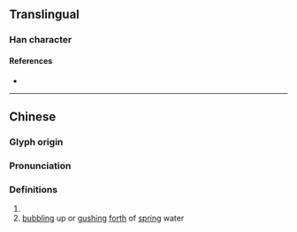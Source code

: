 {{character info}}
==Translingual==

===Han character===
{{Han char|rn=85|rad=水|as=17|sn=20|four=36121|canj=EWLN|ids=⿰氵罽}}

====References====
* {{Han ref|kx=0660.320|dkj=18691|dj=1070.230|hdz=31788.060|uh=7031|ud=28721|bh=F460|bd=62560}}

----

==Chinese==
{{zh-forms}}

===Glyph origin===
{{Han etym}}

===Pronunciation===
{{zh-pron
|m=jì
|c=gai3
|mc=y
|oc=y
|ma=
|cat=v
}}

===Definitions===
{{zh-hanzi}}

# {{zh-used in|瀱汋|the [[periodic]] [[exhaust]]ing of [[water]] in a [[well]]}}
# [[bubbling]] up or [[gush]]ing [[forth]] of [[spring]] water